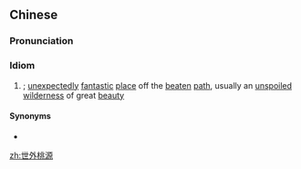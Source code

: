 ==Chinese==
{{zh-forms|type=112}}
{{zh-wp}}

===Pronunciation===
{{zh-pron
|m=shìwàitáoyuán
|c=sai3 ngoi6 tou4 jyun4
|mn=sè-gōa-thô-goân
|cat=cy
}}

===Idiom===
{{zh-idiom}}

# {{w|The Peach Blossom Spring|The Peach Blossom Land}}; [[unexpectedly]] [[fantastic]] [[place]] off the [[beaten]] [[path]], usually an [[unspoiled]] [[wilderness]] of great [[beauty]]

====Synonyms====
* {{zh-l|桃花源}}

[[zh:世外桃源]]